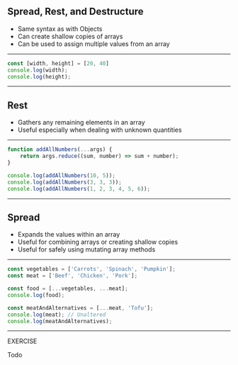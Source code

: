 
## Spread, Rest, and Destructure

* Same syntax as with Objects
* Can create shallow copies of arrays
* Can be used to assign multiple values from an array

---


```javascript Destructuring assignment
const [width, height] = [20, 40]
console.log(width);
console.log(height);
```

---

## Rest

* Gathers any remaining elements in an array
* Useful especially when dealing with unknown quantities

---


```javascript Array Rest and Function Arguments
function addAllNumbers(...args) {
    return args.reduce((sum, number) => sum + number);
}

console.log(addAllNumbers(10, 5));
console.log(addAllNumbers(3, 3, 3));
console.log(addAllNumbers(1, 2, 3, 4, 5, 6));
```

---

## Spread

* Expands the values within an array
* Useful for combining arrays or creating shallow copies
* Useful for safely using mutating array methods

---


```javascript Array Spread
const vegetables = ['Carrots', 'Spinach', 'Pumpkin'];
const meat = ['Beef', 'Chicken', 'Pork'];

const food = [...vegetables, ...meat];
console.log(food);

const meatAndAlternatives = [...meat, 'Tofu'];
console.log(meat); // Unaltered
console.log(meatAndAlternatives);
```

---

EXERCISE

Todo
